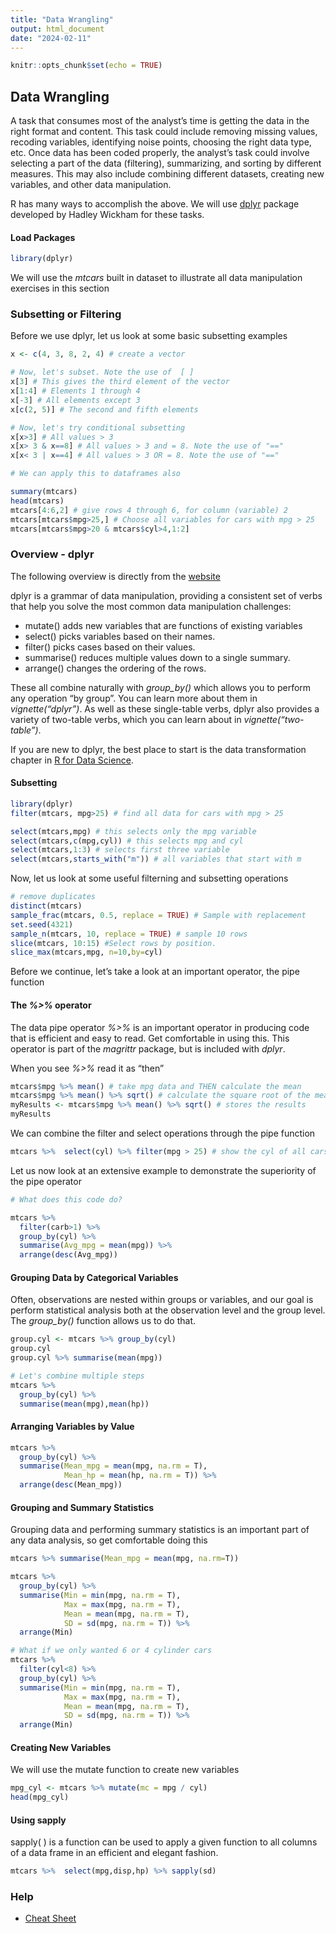 ```yaml
---
title: "Data Wrangling"
output: html_document
date: "2024-02-11"
---
```


```r
knitr::opts_chunk$set(echo = TRUE)
```

## Data Wrangling

A task that consumes most of the analyst's time is getting the data in the right format and content. This task could include removing missing values, recoding variables, identifying noise points, choosing the right data type, etc. Once data has been coded properly, the analyst's task could involve selecting a part of the data (filtering), summarizing, and sorting by different measures. This may also include combining different datasets, creating new variables, and other data manipulation. 

R has many ways to accomplish the above. We will use [dplyr](https://dplyr.tidyverse.org/) package developed by Hadley Wickham for these tasks.    


#### Load Packages
```r
library(dplyr)
```

We will use the *mtcars* built in dataset to illustrate all data manipulation exercises in this section

### Subsetting or Filtering

Before we use dplyr, let us look at some basic subsetting examples

```r
x <- c(4, 3, 8, 2, 4) # create a vector

# Now, let's subset. Note the use of  [ ]
x[3] # This gives the third element of the vector
x[1:4] # Elements 1 through 4
x[-3] # All elements except 3
x[c(2, 5)] # The second and fifth elements

# Now, let's try conditional subsetting
x[x>3] # All values > 3
x[x> 3 & x==8] # All values > 3 and = 8. Note the use of "=="
x[x< 3 | x==4] # All values > 3 OR = 8. Note the use of "=="

# We can apply this to dataframes also

summary(mtcars)
head(mtcars)
mtcars[4:6,2] # give rows 4 through 6, for column (variable) 2
mtcars[mtcars$mpg>25,] # Choose all variables for cars with mpg > 25
mtcars[mtcars$mpg>20 & mtcars$cyl>4,1:2]
```

### Overview - dplyr

The following overview is directly from the [website](https://dplyr.tidyverse.org/)

dplyr is a grammar of data manipulation, providing a consistent set of verbs that help you solve the most common data manipulation challenges:

* mutate() adds new variables that are functions of existing variables
* select() picks variables based on their names.
* filter() picks cases based on their values.
* summarise() reduces multiple values down to a single summary.
* arrange() changes the ordering of the rows.

These all combine naturally with *group_by()* which allows you to perform any operation “by group”. You can learn more about them in *vignette("dplyr")*. As well as these single-table verbs, dplyr also provides a variety of two-table verbs, which you can learn about in *vignette("two-table")*.

If you are new to dplyr, the best place to start is the data transformation chapter in [R for Data Science](https://r4ds.hadley.nz/data-transform).

#### Subsetting

```r
library(dplyr)
filter(mtcars, mpg>25) # find all data for cars with mpg > 25

select(mtcars,mpg) # this selects only the mpg variable
select(mtcars,c(mpg,cyl)) # this selects mpg and cyl
select(mtcars,1:3) # selects first three variable
select(mtcars,starts_with("m")) # all variables that start with m

```

Now, let us look at some useful filterning and subsetting operations
```r
# remove duplicates
distinct(mtcars) 
sample_frac(mtcars, 0.5, replace = TRUE) # Sample with replacement
set.seed(4321)
sample_n(mtcars, 10, replace = TRUE) # sample 10 rows
slice(mtcars, 10:15) #Select rows by position. 
slice_max(mtcars,mpg, n=10,by=cyl)
```

Before we continue, let's take a look at an important operator, the pipe function


#### The *%>%* operator

The data pipe operator *%>%* is an important operator in producing code that is efficient and easy to read. Get comfortable in using this. This operator is part of the *magrittr* package, but is included with *dplyr*.

When you see *%>%* read it as "then" 

```r
mtcars$mpg %>% mean() # take mpg data and THEN calculate the mean
mtcars$mpg %>% mean() %>% sqrt() # calculate the square root of the mean mpg
myResults <- mtcars$mpg %>% mean() %>% sqrt() # stores the results
myResults
```

We can combine the filter and select operations through the pipe function
```r
mtcars %>%  select(cyl) %>% filter(mpg > 25) # show the cyl of all cars with mpg > 25
```



Let us now look at an extensive example to demonstrate the superiority of the pipe operator
```r
# What does this code do?

mtcars %>%
  filter(carb>1) %>%
  group_by(cyl) %>%
  summarise(Avg_mpg = mean(mpg)) %>%
  arrange(desc(Avg_mpg))
```

#### Grouping Data by Categorical Variables

Often, observations are nested within groups or variables, and our goal is perform statistical analysis both at the observation level and the group level. The *group_by()* function allows us to do that.
```r
group.cyl <- mtcars %>% group_by(cyl)
group.cyl
group.cyl %>% summarise(mean(mpg))

# Let's combine multiple steps
mtcars %>% 
  group_by(cyl) %>% 
  summarise(mean(mpg),mean(hp))
```
#### Arranging Variables by Value

```r
mtcars %>% 
  group_by(cyl) %>% 
  summarise(Mean_mpg = mean(mpg, na.rm = T),
            Mean_hp = mean(hp, na.rm = T)) %>% 
  arrange(desc(Mean_mpg))

```

#### Grouping and Summary Statistics
Grouping data and performing summary statistics is an important part of any data analysis, so get
comfortable doing this
```r
mtcars %>% summarise(Mean_mpg = mean(mpg, na.rm=T))

mtcars %>% 
  group_by(cyl) %>% 
  summarise(Min = min(mpg, na.rm = T),
            Max = max(mpg, na.rm = T),
            Mean = mean(mpg, na.rm = T),
            SD = sd(mpg, na.rm = T)) %>% 
  arrange(Min)

# What if we only wanted 6 or 4 cylinder cars
mtcars %>% 
  filter(cyl<8) %>% 
  group_by(cyl) %>% 
  summarise(Min = min(mpg, na.rm = T),
            Max = max(mpg, na.rm = T),
            Mean = mean(mpg, na.rm = T),
            SD = sd(mpg, na.rm = T)) %>% 
  arrange(Min)
```

#### Creating New Variables

We will use the mutate function to create new variables
```r
mpg_cyl <- mtcars %>% mutate(mc = mpg / cyl)
head(mpg_cyl)
```

#### Using sapply
sapply( ) is a function can be used to apply a given function to all columns of
a data frame in an efficient and elegant fashion.
```r
mtcars %>%  select(mpg,disp,hp) %>% sapply(sd)
```


### Help

* [Cheat Sheet](https://www.rstudio.com/wp-content/uploads/2015/02/data-wrangling-cheatsheet.pdf)
